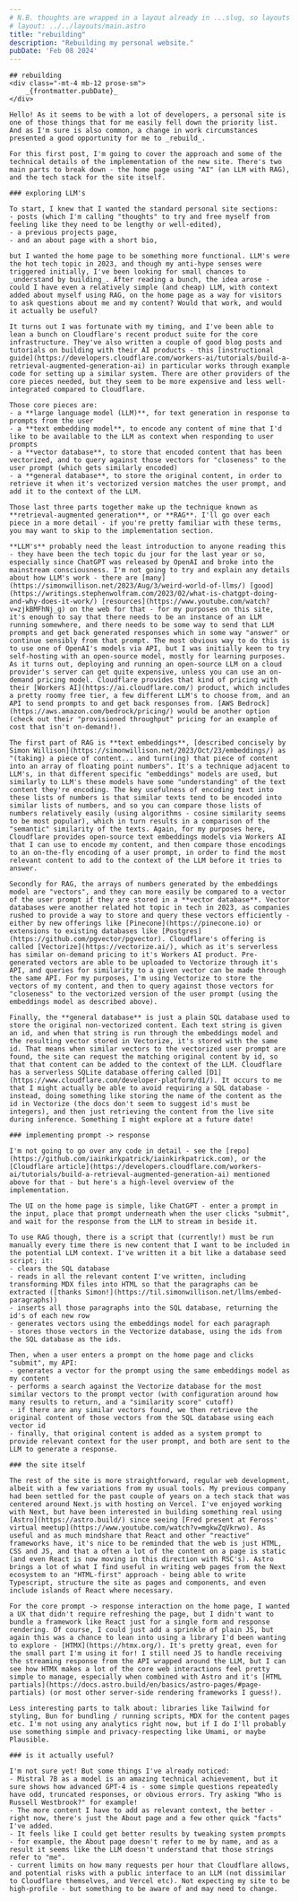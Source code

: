 ```yaml
---
# N.B. thoughts are wrapped in a layout already in ...slug, so layouts here should be for thought-specific layouts.
# layout: ../../layouts/main.astro
title: "rebuilding"
description: "Rebuilding my personal website."
pubDate: 'Feb 08 2024'
---
```

<div class="mt-12 prose">

	## rebuilding
	<div class="-mt-4 mb-12 prose-sm">
		_{frontmatter.pubDate}_
	</div>

	Hello! As it seems to be with a lot of developers, a personal site is one of those things that for me easily fell down the priority list. And as I'm sure is also common, a change in work circumstances presented a good opportunity for me to _rebuild_.

	For this first post, I'm going to cover the approach and some of the technical details of the implementation of the new site. There's two main parts to break down - the home page using "AI" (an LLM with RAG), and the tech stack for the site itself.

	### exploring LLM's

	To start, I knew that I wanted the standard personal site sections:
	- posts (which I'm calling "thoughts" to try and free myself from feeling like they need to be lengthy or well-edited),
	- a previous projects page,
	- and an about page with a short bio,

	but I wanted the home page to be something more functional. LLM's were the hot tech topic in 2023, and though my anti-hype senses were triggered initially, I've been looking for small chances to _understand by building_. After reading a bunch, the idea arose - could I have even a relatively simple (and cheap) LLM, with context added about myself using RAG, on the home page as a way for visitors to ask questions about me and my content? Would that work, and would it actually be useful?

	It turns out I was fortunate with my timing, and I've been able to lean a bunch on Cloudflare's recent product suite for the core infrastructure. They've also written a couple of good blog posts and tutorials on building with their AI products - this [instructional guide](https://developers.cloudflare.com/workers-ai/tutorials/build-a-retrieval-augmented-generation-ai) in particular works through example code for setting up a similar system. There are other providers of the core pieces needed, but they seem to be more expensive and less well-integrated compared to Cloudflare.

	Those core pieces are:
	- a **large language model (LLM)**, for text generation in response to prompts from the user
	- a **text embedding model**, to encode any content of mine that I'd like to be available to the LLM as context when responding to user prompts
	- a **vector database**, to store that encoded content that has been vectorized, and to query against those vectors for "closeness" to the user prompt (which gets similarly encoded)
	- a **general database**, to store the original content, in order to retrieve it when it's vectorized version matches the user prompt, and add it to the context of the LLM.

	Those last three parts together make up the technique known as **retrieval-augmented generation**, or **RAG**. I'll go over each piece in a more detail - if you're pretty familiar with these terms, you may want to skip to the implementation section. 

	**LLM's** probably need the least introduction to anyone reading this - they have been the tech topic du jour for the last year or so, especially since ChatGPT was released by OpenAI and broke into the mainstream consciousness. I'm not going to try and explain any details about how LLM's work - there are [many](https://simonwillison.net/2023/Aug/3/weird-world-of-llms/) [good](https://writings.stephenwolfram.com/2023/02/what-is-chatgpt-doing-and-why-does-it-work/) [resources](https://www.youtube.com/watch?v=zjkBMFhNj_g) on the web for that - for my purposes on this site, it's enough to say that there needs to be an instance of an LLM running somewhere, and there needs to be some way to send that LLM prompts and get back generated responses which in some way "answer" or continue sensibly from that prompt. The most obvious way to do this is to use one of OpenAI's models via API, but I was initially keen to try self-hosting with an open-source model, mostly for learning purposes. As it turns out, deploying and running an open-source LLM on a cloud provider's server can get quite expensive, unless you can use an on-demand pricing model. Cloudflare provides that kind of pricing with their [Workers AI](https://ai.cloudflare.com/) product, which includes a pretty roomy free tier, a few different LLM's to choose from, and an API to send prompts to and get back responses from. [AWS Bedrock](https://aws.amazon.com/bedrock/pricing/) would be another option (check out their "provisioned throughput" pricing for an example of cost that isn't on-demand!).

	The first part of RAG is **text embeddings**, [described concisely by Simon Willison](https://simonwillison.net/2023/Oct/23/embeddings/) as "(taking) a piece of content... and turn(ing) that piece of content into an array of floating point numbers". It's a technique adjacent to LLM's, in that different specific "embeddings" models are used, but similarly to LLM's these models have some "understanding" of the text content they're encoding. The key usefulness of encoding text into these lists of numbers is that similar texts tend to be encoded into similar lists of numbers, and so you can compare those lists of numbers relatively easily (using algorithms - cosine similarity seems to be most popular), which in turn results in a comparison of the "semantic" similarity of the texts. Again, for my purposes here, Cloudflare provides open-source text embeddings models via Workers AI that I can use to encode my content, and then compare those encodings to an on-the-fly encoding of a user prompt, in order to find the most relevant content to add to the context of the LLM before it tries to answer.

	Secondly for RAG, the arrays of numbers generated by the embeddings model are "vectors", and they can more easily be compared to a vector of the user prompt if they are stored in a **vector database**. Vector databases were another related hot topic in tech in 2023, as companies rushed to provide a way to store and query these vectors efficiently - either by new offerings like [Pinecone](https://pinecone.io) or extensions to existing databases like [Postgres](https://github.com/pgvector/pgvector). Cloudflare's offering is called [Vectorize](https://vectorize.ai/), which as it's serverless has similar on-demand pricing to it's Workers AI product. Pre-generated vectors are able to be uploaded to Vectorize through it's API, and queries for similarity to a given vector can be made through the same API. For my purposes, I'm using Vectorize to store the vectors of my content, and then to query against those vectors for "closeness" to the vectorized version of the user prompt (using the embeddings model as described above).

	Finally, the **general database** is just a plain SQL database used to store the original non-vectorized content. Each text string is given an id, and when that string is run through the embeddings model and the resulting vector stored in Vectorize, it's stored with the same id. That means when similar vectors to the vectorized user prompt are found, the site can request the matching original content by id, so that that content can be added to the context of the LLM. Cloudflare has a serverless SQLite database offering called [D1](https://www.cloudflare.com/developer-platform/d1/). It occurs to me that I might actually be able to avoid requiring a SQL database - instead, doing something like storing the name of the content as the id in Vectorize (the docs don't seem to suggest id's must be integers), and then just retrieving the content from the live site during inference. Something I might explore at a future date!

	### implementing prompt -> response 

	I'm not going to go over any code in detail - see the [repo](https://github.com/iainkirkpatrick/iainkirkpatrick.com), or the [Cloudflare article](https://developers.cloudflare.com/workers-ai/tutorials/build-a-retrieval-augmented-generation-ai) mentioned above for that - but here's a high-level overview of the implementation.
	
	The UI on the home page is simple, like ChatGPT - enter a prompt in the input, place that prompt underneath when the user clicks "submit", and wait for the response from the LLM to stream in beside it.

	To use RAG though, there is a script that (currently!) must be run manually every time there is new content that I want to be included in the potential LLM context. I've written it a bit like a database seed script; it:
	- clears the SQL database
	- reads in all the relevant content I've written, including transforming MDX files into HTML so that the paragraphs can be extracted ([thanks Simon!](https://til.simonwillison.net/llms/embed-paragraphs))
	- inserts all those paragraphs into the SQL database, returning the id's of each new row
	- generates vectors using the embeddings model for each paragraph
	- stores those vectors in the Vectorize database, using the ids from the SQL database as the ids.

	Then, when a user enters a prompt on the home page and clicks "submit", my API:
	- generates a vector for the prompt using the same embeddings model as my content
	- performs a search against the Vectorize database for the most similar vectors to the prompt vector (with configuration around how many results to return, and a "similarity score" cutoff)
	- if there are any similar vectors found, we then retrieve the original content of those vectors from the SQL database using each vector id
	- finally, that original content is added as a system prompt to provide relevant context for the user prompt, and both are sent to the LLM to generate a response.

	### the site itself

	The rest of the site is more straightforward, regular web development, albeit with a few variations from my usual tools. My previous company had been settled for the past couple of years on a tech stack that was centered around Next.js with hosting on Vercel. I've enjoyed working with Next, but have been interested in building something real using [Astro](https://astro.build/) since seeing [Fred present at Feross' virtual meetup](https://www.youtube.com/watch?v=mgkwZqVkrwo). As useful and as much mindshare that React and other "reactive" frameworks have, it's nice to be reminded that the web is just HTML, CSS and JS, and that a often a lot of the content on a page is static (and even React is now moving in this direction with RSC's). Astro brings a lot of what I find useful in writing web pages from the Next ecosystem to an "HTML-first" approach - being able to write Typescript, structure the site as pages and components, and even include islands of React where necessary.

	For the core prompt -> response interaction on the home page, I wanted a UX that didn't require refreshing the page, but I didn't want to bundle a framework like React just for a single form and response rendering. Of course, I could just add a sprinkle of plain JS, but again this was a chance to lean into using a library I'd been wanting to explore - [HTMX](https://htmx.org/). It's pretty great, even for the small part I'm using it for! I still need JS to handle receiving the streaming response from the API wrapped around the LLM, but I can see how HTMX makes a lot of the core web interactions feel pretty simple to manage, especially when combined with Astro and it's [HTML partials](https://docs.astro.build/en/basics/astro-pages/#page-partials) (or most other server-side rendering frameworks I guess!).

	Less interesting parts to talk about: libraries like Tailwind for styling, Bun for bundling / running scripts, MDX for the content pages etc. I'm not using any analytics right now, but if I do I'll probably use something simple and privacy-respecting like Umami, or maybe Plausible.

	### is it actually useful?

	I'm not sure yet! But some things I've already noticed:
	- Mistral 7B as a model is an amazing technical achievement, but it sure shows how advanced GPT-4 is - some simple questions repeatedly have odd, truncated responses, or obvious errors. Try asking "Who is Russell Westbrook?" for example!
	- The more content I have to add as relevant context, the better - right now, there's just the About page and a few other quick "facts" I've added.
	- It feels like I could get better results by tweaking system prompts - for example, the About page doesn't refer to me by name, and as a result it seems like the LLM doesn't understand that those strings refer to "me".
	- current limits on how many requests per hour that Cloudflare allows, and potential risks with a public interface to an LLM (not dissimilar to Cloudflare themselves, and Vercel etc). Not expecting my site to be high-profile - but something to be aware of and may need to change.

</div>